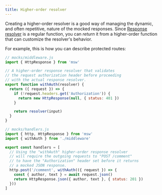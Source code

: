 ```yaml
---
title: Higher-order resolver
---
```


Creating a higher-order resolver is a good way of managing the dynamic, and often repetitive, nature of the mocked responses. Since [Response resolver](/docs/concepts/response-resolver) is a regular function, you can _return_ it from a higher-order function that can customize the resolver's behavior.

For example, this is how you can describe protected routes:

```js
// mocks/middleware.js
import { HttpResponse } from 'msw'

// A higher-order response resolver that validates
// the request authorization header before proceeding
// with the actual response resolver.
export function withAuth(resolver) {
  return ({ request }) => {
    if (!request.headers.get('Authorization')) {
      return new HttpResponse(null, { status: 401 })
    }

    return resolver(input)
  }
}
```

```js {3,10} /withAuth/1,3
// mocks/handlers.js
import { http, HttpResponse } from 'msw'
import { withAuth } from './middleware'

export const handlers = [
  // Using the "withAuth" higher-order response resolver
  // will require the outgoing requests to "POST /comment"
  // to have the "Authorization" header set before it returns
  // a mocked JSON response.
  http.post('/comment', withAuth(({ request }) => {
    const { author, text } = await request.json()
    return HttpResponse.json({ author, text }, { status: 201 })
  }))
]
```
